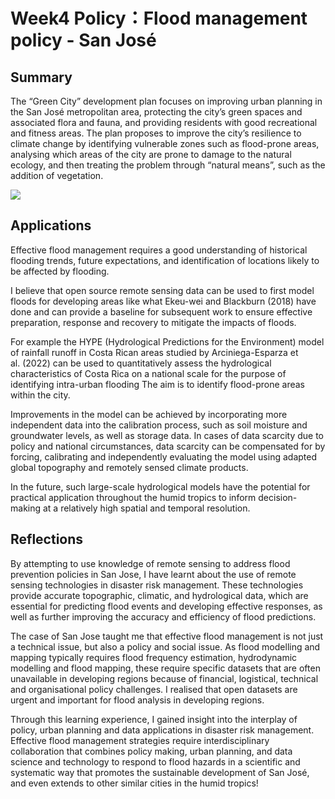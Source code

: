 # Week4 Policy：Flood management policy - San José

## Summary

The "Green City" development plan focuses on improving urban planning in the San José metropolitan area, protecting the city's green spaces and associated flora and fauna, and providing residents with good recreational and fitness areas. The plan proposes to improve the city's resilience to climate change by identifying vulnerable zones such as flood-prone areas, analysing which areas of the city are prone to damage to the natural ecology, and then treating the problem through "natural means", such as the addition of vegetation.

![](images/flood.jpg){fig-align="center"}

## Applications

Effective flood management requires a good understanding of historical flooding trends, future expectations, and identification of locations likely to be affected by flooding.

I believe that open source remote sensing data can be used to first model floods for developing areas like what Ekeu-wei and Blackburn (2018) have done and can provide a baseline for subsequent work to ensure effective preparation, response and recovery to mitigate the impacts of floods.

For example the HYPE (Hydrological Predictions for the Environment) model of rainfall runoff in Costa Rican areas studied by Arciniega-Esparza et al. (2022) can be used to quantitatively assess the hydrological characteristics of Costa Rica on a national scale for the purpose of identifying intra-urban flooding The aim is to identify flood-prone areas within the city.

Improvements in the model can be achieved by incorporating more independent data into the calibration process, such as soil moisture and groundwater levels, as well as storage data. In cases of data scarcity due to policy and national circumstances, data scarcity can be compensated for by forcing, calibrating and independently evaluating the model using adapted global topography and remotely sensed climate products.

In the future, such large-scale hydrological models have the potential for practical application throughout the humid tropics to inform decision-making at a relatively high spatial and temporal resolution.

## Reflections

By attempting to use knowledge of remote sensing to address flood prevention policies in San Jose, I have learnt about the use of remote sensing technologies in disaster risk management. These technologies provide accurate topographic, climatic, and hydrological data, which are essential for predicting flood events and developing effective responses, as well as further improving the accuracy and efficiency of flood predictions.

The case of San Jose taught me that effective flood management is not just a technical issue, but also a policy and social issue. As flood modelling and mapping typically requires flood frequency estimation, hydrodynamic modelling and flood mapping, these require specific datasets that are often unavailable in developing regions because of financial, logistical, technical and organisational policy challenges. I realised that open datasets are urgent and important for flood analysis in developing regions.

Through this learning experience, I gained insight into the interplay of policy, urban planning and data applications in disaster risk management. Effective flood management strategies require interdisciplinary collaboration that combines policy making, urban planning, and data science and technology to respond to flood hazards in a scientific and systematic way that promotes the sustainable development of San José, and even extends to other similar cities in the humid tropics!
